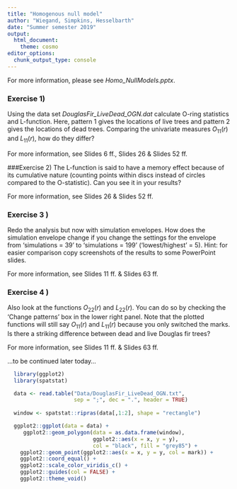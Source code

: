 ```yaml
---
title: "Homogenous null model"
author: "Wiegand, Simpkins, Hesselbarth"
date: "Summer semester 2019"
output: 
  html_document:
    theme: cosmo
editor_options: 
  chunk_output_type: console
---
```


For more information, please see _Homo_NullModels.pptx_.

### Exercise 1) 
Using the data set _DouglasFir_LiveDead_OGN.dat_ calculate O-ring statistics and L-function. Here, pattern 1 gives the locations of live trees and pattern 2 gives the locations of dead trees. Comparing the univariate measures $O_{11}(r)$ and $L_{11}(r)$, how do they differ?

For more information, see Slides 6 ff., Slides 26 & Slides 52 ff.

###Exercise 2)
The L-function is said to have a memory effect because of its cumulative nature (counting points within discs instead of circles compared to the O-statistic). Can you see it in your results?

For more information, see Slides 26 & Slides 52 ff.

### Exercise 3 )
Redo the analysis but now with simulation envelopes. How does the simulation envelope change if you change the settings for the envelope from 'simulations = 39' to 'simulations = 199' ('lowest/highest' = 5). Hint: for easier comparison copy screenshots of the results to some PowerPoint slides.

For more information, see Slides 11 ff. & Slides 63 ff.

### Exercise 4 )
Also look at the functions $O_{22}(r)$ and $L_{22}(r)$. You can do so by checking the 'Change patterns' box in the lower right panel. Note that the plotted functions will still say $O_{11}(r)$ and $L_{11}(r)$ because you only switched the marks. Is there a striking difference between dead and live Douglas fir trees?

For more information, see Slides 11 ff. & Slides 63 ff.

...to be continued later today...

```r
  library(ggplot2)
  library(spatstat)

  data <- read.table("Data/DouglasFir_LiveDead_OGN.txt", 
                     sep = ";", dec = ".", header = TRUE)
  
  window <- spatstat::ripras(data[,1:2], shape = "rectangle")

  ggplot2::ggplot(data = data) + 
     ggplot2::geom_polygon(data = as.data.frame(window),
                           ggplot2::aes(x = x, y = y),
                           col = "black", fill = "grey85") +
    ggplot2::geom_point(ggplot2::aes(x = x, y = y, col = mark)) + 
    ggplot2::coord_equal() + 
    ggplot2::scale_color_viridis_c() + 
    ggplot2::guides(col = FALSE) + 
    ggplot2::theme_void()
```
